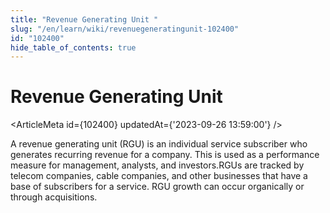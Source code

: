 ```yaml
---
title: "Revenue Generating Unit "
slug: "/en/learn/wiki/revenuegeneratingunit-102400"
id: "102400"
hide_table_of_contents: true
---
```



# Revenue Generating Unit 

<ArticleMeta id={102400} updatedAt={'2023-09-26 13:59:00'} />
<div className='border-solid border-b border-t-0 my-4 border-[var(--ifm-color-gray-300)]' />

A revenue generating unit (RGU) is an individual service subscriber who generates recurring revenue for a company. This is used as a performance measure for management, analysts, and investors.RGUs are tracked by telecom companies, cable companies, and other businesses that have a base of subscribers for a service. RGU growth can occur organically or through acquisitions.
